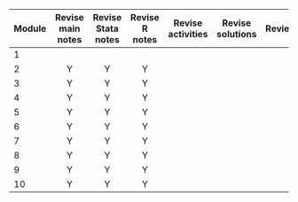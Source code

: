 | Module | Revise main notes | Revise Stata notes | Revise R notes | Revise activities | Revise solutions | Review |
|--------|:---:|:---:|:---:|:---:|:---:|:---:|
| 1      |     |     |     |     |     |     |
| 2      |  Y  |  Y  |  Y  |     |     |     |
| 3      |  Y  |  Y  |  Y  |     |     |     |
| 4      |  Y  |  Y  |  Y  |     |     |     |
| 5      |  Y  |  Y  |  Y  |     |     |     |
| 6      |  Y  |  Y  |  Y  |     |     |     |
| 7      |  Y  |  Y  |  Y  |     |     |     |
| 8      |  Y  |  Y  |  Y  |     |     |     |
| 9      |  Y  |  Y  |  Y  |     |     |     |
| 10     |  Y  |  Y  |  Y  |     |     |     |
